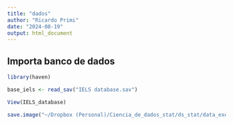 ```yaml
---
title: "dados"
author: "Ricardo Primi"
date: "2024-08-19"
output: html_document
---
```


## Importa banco de dados

```r

library(haven)

base_iels <- read_sav("IELS database.sav")

View(IELS_database)

save.image("~/Dropbox (Personal)/Ciencia_de_dados_stat/ds_stat/data_exerc/ex0_iels/base.RData")



```

